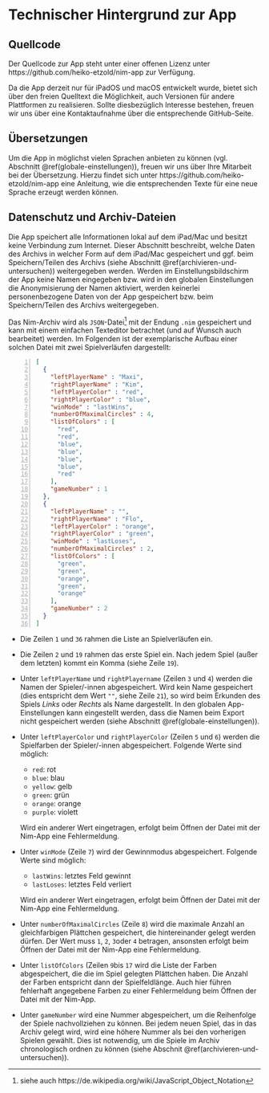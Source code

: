 # Technischer Hintergrund zur App 


## Quellcode

Der Quellcode zur App steht unter einer offenen Lizenz unter https://github.com/heiko-etzold/nim-app zur Verfügung.

Da die App derzeit nur für iPadOS und macOS entwickelt wurde, bietet sich über den freien Quelltext die Möglichkeit, auch Versionen für andere Plattformen zu realisieren. 
Sollte diesbezüglich Interesse bestehen, freuen wir uns über eine Kontaktaufnahme über die entsprechende GitHub-Seite.

## Übersetzungen {#uebersetzungen}

Um die App in möglichst vielen Sprachen anbieten zu können (vgl. Abschnitt \@ref(globale-einstellungen)), freuen wir uns über Ihre Mitarbeit bei der Übersetzung. 
Hierzu findet sich unter https://github.com/heiko-etzold/nim-app eine Anleitung, wie die entsprechenden Texte für eine neue Sprache erzeugt werden können. 

## Datenschutz und Archiv-Dateien

Die App speichert alle Informationen lokal auf dem iPad/Mac und besitzt keine Verbindung zum Internet. 
Dieser Abschnitt beschreibt, welche Daten des Archivs in welcher Form auf dem iPad/Mac gespeichert und ggf. beim Speichern/Teilen des Archivs (siehe Abschnitt \@ref(archivieren-und-untersuchen)) weitergegeben werden. 
Werden im Einstellungsbildschirm der App keine Namen eingegeben bzw. wird in den globalen Einstellungen die Anonymisierung der Namen aktiviert, werden keinerlei personenbezogene Daten von der App gespeichert bzw. beim Speichern/Teilen des Archivs weitergegeben.

Das Nim-Archiv wird als `JSON`-Datei^[siehe auch https://de.wikipedia.org/wiki/JavaScript_Object_Notation] mit der Endung `.nim` gespeichert und kann mit einem einfachen Texteditor betrachtet (und auf Wunsch auch bearbeitet) werden. 
Im Folgenden ist der exemplarische Aufbau einer solchen Datei mit zwei Spielverläufen dargestellt: 

```{#NimArchiv .json .numberLines}
[
  {
    "leftPlayerName" : "Maxi",
    "rightPlayerName" : "Kim",
    "leftPlayerColor" : "red",
    "rightPlayerColor" : "blue",
    "winMode" : "lastWins",
    "numberOfMaximalCircles" : 4,
    "listOfColors" : [
      "red",
      "red",
      "blue",
      "blue",
      "blue",
      "blue",
      "red"
    ],
    "gameNumber" : 1
  },
  {
    "leftPlayerName" : "",
    "rightPlayerName" : "Flo",
    "leftPlayerColor" : "orange",
    "rightPlayerColor" : "green",
    "winMode" : "lastLoses",
    "numberOfMaximalCircles" : 2,
    "listOfColors" : [
      "green",
      "green",
      "orange",
      "green",
      "orange"
    ],
    "gameNumber" : 2
  }
]
```

* Die Zeilen `1` und `36` rahmen die Liste an Spielverläufen ein.

* Die Zeilen `2` und `19` rahmen das erste Spiel ein. 
Nach jedem Spiel (außer dem letzten) kommt ein Komma (siehe Zeile `19`).

* Unter `leftPlayerName` und `rightPlayername` (Zeilen `3` und `4`) werden die Namen der Spieler/-innen abgespeichert. Wird kein Name gespeichert (dies entspricht dem Wert `""`, siehe Zeile `21`), so wird beim Erkunden des Spiels *Links* oder *Rechts* als Name dargestellt. 
In den globalen App-Einstellungen kann eingestellt werden, dass die Namen beim Export nicht gespeichert werden (siehe Abschnitt \@ref(globale-einstellungen)). 

* Unter `leftPlayerColor` und `rightPlayerColor` (Zeilen `5` und `6`) werden die Spielfarben der Spieler/-innen abgespeichert. Folgende Werte sind möglich:
  - `red`: rot 
  - `blue`: blau
  - `yellow`: gelb
  - `green`: grün
  - `orange`: orange
  - `purple`: violett
  
  Wird ein anderer Wert eingetragen, erfolgt beim Öffnen der Datei mit der Nim-App eine Fehlermeldung.
* Unter `winMode` (Zeile `7`) wird der Gewinnmodus abgespeichert. Folgende Werte sind möglich:
  - `lastWins`: letztes Feld gewinnt
  - `lastLoses`: letztes Feld verliert
  
  Wird ein anderer Wert eingetragen, erfolgt beim Öffnen der Datei mit der Nim-App eine Fehlermeldung.


* Unter `numberOfMaximalCircles` (Zeile `8`) wird die maximale Anzahl an gleichfarbigen Plättchen gespeichert, die hintereinander gelegt werden dürfen. Der Wert muss `1`, `2`, `3`oder `4` betragen, ansonsten erfolgt beim Öffnen der Datei mit der Nim-App eine Fehlermeldung.


* Unter `listOfColors` (Zeilen `9`bis `17` wird die Liste der Farben abgespeichert, die die im Spiel gelegten Plättchen haben. Die Anzahl der Farben entspricht dann der Spielfeldlänge. Auch hier führen fehlerhaft angegebene Farben zu einer Fehlermeldung beim Öffnen der Datei mit der Nim-App.

* Unter `gameNumber` wird eine Nummer abgespeichert, um die Reihenfolge der Spiele nachvollziehen zu können. Bei jedem neuen Spiel, das in das Archiv gelegt wird, wird eine höhere Nummer als bei den vorherigen Spielen gewählt. Dies ist notwendig, um die Spiele im Archiv chronologisch ordnen zu können (siehe Abschnit \@ref(archivieren-und-untersuchen)). 

